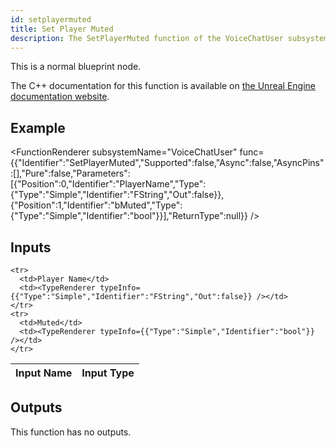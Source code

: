 ```yaml
---
id: setplayermuted
title: Set Player Muted
description: The SetPlayerMuted function of the VoiceChatUser subsystem.
---
```



This is a normal blueprint node.

The C++ documentation for this function is available on [the Unreal Engine documentation website](https://dev.epicgames.com/documentation/en-us/unreal-engine/voice-chat-interface-in-unreal-engine).

## Example

<FunctionRenderer subsystemName="VoiceChatUser" func={{"Identifier":"SetPlayerMuted","Supported":false,"Async":false,"AsyncPins":[],"Pure":false,"Parameters":[{"Position":0,"Identifier":"PlayerName","Type":{"Type":"Simple","Identifier":"FString","Out":false}},{"Position":1,"Identifier":"bMuted","Type":{"Type":"Simple","Identifier":"bool"}}],"ReturnType":null}} />

## Inputs


<table>
  <thead>
    <tr>
      <th>Input Name</th>
      <th>Input Type</th>
    </tr>
  </thead>
  <tbody>
    
    <tr>
      <td>Player Name</td>
      <td><TypeRenderer typeInfo={{"Type":"Simple","Identifier":"FString","Out":false}} /></td>
    </tr>
    <tr>
      <td>Muted</td>
      <td><TypeRenderer typeInfo={{"Type":"Simple","Identifier":"bool"}} /></td>
    </tr>
  </tbody>
</table>


## Outputs

This function has no outputs.

